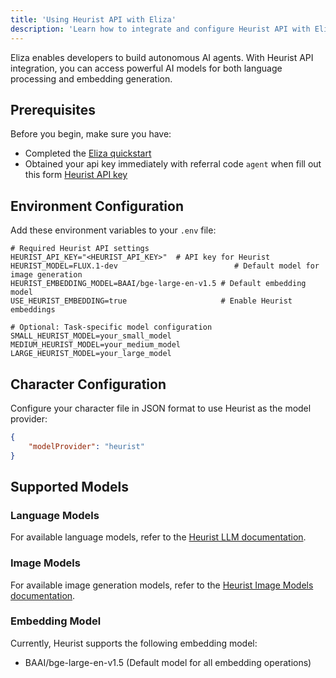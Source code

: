 ```yaml
---
title: 'Using Heurist API with Eliza'
description: 'Learn how to integrate and configure Heurist API with Eliza for enhanced AI capabilities'
---
```


Eliza enables developers to build autonomous AI agents. With Heurist API integration, you can access powerful AI models for both language processing and embedding generation.

## Prerequisites

Before you begin, make sure you have:

- Completed the [Eliza quickstart](https://elizaos.github.io/eliza/docs/quickstart/)
- Obtained your api key immediately with referral code `agent` when fill out this form [Heurist API key](https://dev-api-form.heurist.ai/)

## Environment Configuration

Add these environment variables to your `.env` file:

```env
# Required Heurist API settings
HEURIST_API_KEY="<HEURIST_API_KEY>"  # API key for Heurist
HEURIST_MODEL=FLUX.1-dev                          # Default model for image generation
HEURIST_EMBEDDING_MODEL=BAAI/bge-large-en-v1.5 # Default embedding model
USE_HEURIST_EMBEDDING=true                     # Enable Heurist embeddings

# Optional: Task-specific model configuration
SMALL_HEURIST_MODEL=your_small_model
MEDIUM_HEURIST_MODEL=your_medium_model
LARGE_HEURIST_MODEL=your_large_model
```

## Character Configuration

Configure your character file in JSON format to use Heurist as the model provider:

```json
{
    "modelProvider": "heurist"
}
```

## Supported Models

### Language Models

For available language models, refer to the [Heurist LLM documentation](https://docs.heurist.ai/dev-guide/supported-models#large-language-models-llms).

### Image Models 
For available image generation models, refer to the [Heurist Image Models documentation](https://docs.heurist.ai/dev-guide/supported-models#image-generation-models).

### Embedding Model

Currently, Heurist supports the following embedding model:

- BAAI/bge-large-en-v1.5 (Default model for all embedding operations)